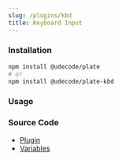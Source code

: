 ```yaml
---
slug: /plugins/kbd
title: Keyboard Input
---
```


### Installation

```bash npm2yarn
npm install @udecode/plate
# or
npm install @udecode/plate-kbd
```

### Usage


<KbdSandpack />

### Source Code

- [Plugin](https://github.com/udecode/plate/blob/main/packages/nodes/kbd/src/createKbdPlugin.ts)
- [Variables](https://github.com/udecode/plate/blob/main/examples/docusaurus/src/live/live.tsx)
